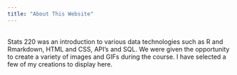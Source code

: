 ```yaml
---
title: "About This Website"
---
```

<br>
Stats 220 was an introduction to various data technologies such as R and Rmarkdown, HTML and CSS, API's and SQL. We were given the opportunity to create a variety of images and GIFs during the course. I have selected a few of my creations to display here. 